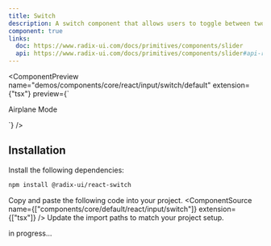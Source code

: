 ```yaml
---
title: Switch
description: A switch component that allows users to toggle between two states.
component: true
links:
  doc: https://www.radix-ui.com/docs/primitives/components/slider
  api: https://www.radix-ui.com/docs/primitives/components/slider#api-reference
---
```


<ComponentPreview
  name="demos/components/core/react/input/switch/default"
  extension={"tsx"}
  preview={`<div className="flex items-center space-x-2">
    <Switch id="airplane-mode" />
    <Label htmlFor="airplane-mode">Airplane Mode</Label>
</div>`}
/>

## Installation

<Steps>
<Step>Install the following dependencies:</Step>

```bash
npm install @radix-ui/react-switch
```
  <Step>Copy and paste the following code into your project.</Step>
  <ComponentSource  name={["components/core/default/react/input/switch"]} extension={["tsx"]} />
  <Step>Update the import paths to match your project setup.</Step>

</Steps>

in progress...

